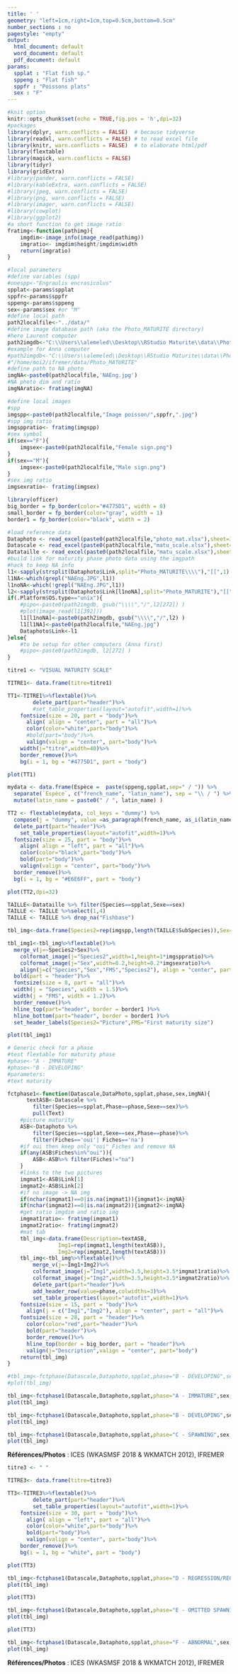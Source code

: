 ```yaml
---
title: ' '
geometry: "left=1cm,right=1cm,top=0.5cm,bottom=0.5cm"
number_sections : no
pagestyle: "empty"
output:
  html_document: default
  word_document: default
  pdf_document: default
params:
  spplat : "Flat fish sp."
  sppeng : "Flat fish"
  sppfr : "Poissons plats"
  sex : "F"
---
```


```r
#knit option
knitr::opts_chunk$set(echo = TRUE,fig.pos = 'h',dpi=32)
#packages
library(dplyr, warn.conflicts = FALSE)  # because tidyverse
library(readxl, warn.conflicts = FALSE) # to read excel file
library(knitr, warn.conflicts = FALSE)  # to elaborate html/pdf
library(flextable)
library(magick, warn.conflicts = FALSE)
library(tidyr)
library(gridExtra)
#library(pander, warn.conflicts = FALSE)
#library(kableExtra, warn.conflicts = FALSE)
#library(jpeg, warn.conflicts = FALSE)
#library(png, warn.conflicts = FALSE)
#library(imager, warn.conflicts = FALSE)
#library(cowplot)
#library(ggplot2)
#a short function to get image ratio
fratimg<-function(pathimg){
	imgdim<-image_info(image_read(pathimg))
	imgratio<- imgdim$height/imgdim$width
	return(imgratio)
}

```


```r
#local parameters
#define variables (spp)
#onespp<-"Engraulis encrasicolus"
spplat<-params$spplat
sppfr<-params$sppfr
sppeng<-params$sppeng
sex<-params$sex #or "M"
#define local path
path2localfile<-"../data/"
#define image database path (aka the Photo_MATURITE directory)
#here Laurent computer
path2imgdb<-"C:\\Users\\alemeled\\Desktop\\RStudio Maturite\\data\\Photo_MATURITE\\"
#example for Anna computer
#path2imgdb<-"C:\\Users\\alemeled\\Desktop\\RStudio Maturite\\data\\Photo_MATURITE\\"
#"/home/moi2/ifremer/data/Photo_MATURITE"
#define path to NA photo
imgNA<-paste0(path2localfile,'NAEng.jpg')
#NA photo dim and ratio
imgNAratio<- fratimg(imgNA)

#define local images
#spp
imgspp<-paste0(path2localfile,"Image poisson/",sppfr,".jpg")
#spp img ratio
imgsppratio<- fratimg(imgspp)
#sex symbol
if(sex=="F"){
	imgsex<-paste0(path2localfile,"Female sign.png")
}
if(sex=="M"){
	imgsex<-paste0(path2localfile,"Male sign.png")
}
#sex img ratio
imgsexratio<- fratimg(imgsex)

```

```r

library(officer)
big_border = fp_border(color="#4775D1", width = 8)
small_border = fp_border(color="gray", width = 1)
border1 = fp_border(color="black", width = 2)

```


```r
#load reference data
Dataphoto <- read_excel(paste0(path2localfile,"photo_mat.xlsx"),sheet=3)
Datascale <- read_excel(paste0(path2localfile,"matu_scale.xlsx"),sheet=2)
Datataille <- read_excel(paste0(path2localfile,"matu_scale.xlsx"),sheet=3)
#build link for maturity phase photo data using the imgpath
#hack to keep NA info
l1<-sapply(strsplit(Dataphoto$Link,split="Photo_MATURITE\\\\"),"[[",1)
l1NA<-which(grepl("NAEng.JPG",l1))
l1noNA<-which(!grepl("NAEng.JPG",l1))
l2<-sapply(strsplit(Dataphoto$Link[l1noNA],split="Photo_MATURITE"),"[[",2)
if(.Platform$OS.type=="unix"){
	#pipo<-paste0(path2imgdb, gsub("\\\\","/",l2[272]) )
	#plot(image_read(l1[392]))
	l1[l1noNA]<-paste0(path2imgdb, gsub("\\\\","/",l2) )
	l1[l1NA]<-paste0(path2localfile,"NAEng.jpg")
	Dataphoto$Link<-l1
}else{
	#to be setup for other computers (Anna first)
	#pipo<-paste0(path2imgdb, l2[272] )
}
```


```r

titre1 <- "VISUAL MATURITY SCALE"

TITRE1<- data.frame(titre=titre1)

TT1<-TITRE1%>%flextable()%>%
		delete_part(part="header")%>%
		#set_table_properties(layout="autofit",width=1)%>%
    fontsize(size = 20, part = "body")%>%
	  align( align = "center", part = "all")%>%
	  color(color="white",part="body")%>%
	  #bold(part="body")%>%
	  valign(valign = "center", part="body")%>%
    width(j="titre",width=40)%>%
    border_remove()%>%
    bg(i = 1, bg = "#4775D1", part = "body")

plot(TT1)

```

```r

mydata <- data.frame(Espèce =  paste(sppeng,spplat,sep=" / ")) %>% 
  separate(`Espèce`, c("french_name", "latin_name"), sep = "\\ / ") %>% 
  mutate(latin_name = paste0(" / ", latin_name) )

TT2 <- flextable(mydata, col_keys = "dummy") %>%
  compose(j = "dummy", value =as_paragraph(french_name, as_i(latin_name)))%>%
  delete_part(part="header")%>%
	set_table_properties(layout="autofit",width=1)%>%
  fontsize(size = 25, part = "body")%>%
	align( align = "left", part = "all")%>%
	color(color="black",part="body")%>%
	bold(part="body")%>%
	valign(valign = "center", part="body")%>%
  border_remove()%>%
  bg(i = 1, bg = "#E6E6FF", part = "body")

plot(TT2,dpi=32)


```




```r

TAILLE<-Datataille %>% filter(Species==spplat,Sexe==sex)
TAILLE <- TAILLE %>%select(1,4)
TAILLE <- TAILLE %>% drop_na("Fishbase")

tbl_img<-data.frame(Species2=rep(imgspp,length(TAILLE$SubSpecies)),Sex=rep(imgsex,length(TAILLE$SubSpecies)),Species=TAILLE$SubSpecies,FMS=TAILLE$Fishbase)

tbl_img1<-tbl_img%>%flextable()%>%
  merge_v(j=~Species2+Sex)%>%
	colformat_image(j="Species2",width=1,height=1*imgsppratio)%>%
	colformat_image(j="Sex",width=0.2,height=0.2*imgsexratio)%>%
	align(j=c("Species","Sex","FMS","Species2"), align = "center", part = "all")%>%
  bold(part = "header")%>%
  fontsize(size = 8, part = "all")%>%
  width(j = "Species", width = 1.5)%>%
  width(j = "FMS", width = 1.2)%>%
  border_remove()%>%
  hline_top(part="header", border = border1 )%>%
  hline_bottom(part="header", border = border1 )%>%
  set_header_labels(Species2="Picture",FMS="First maturity size")

plot(tbl_img1)


```



```r
# Generic check for a phase
#test flextable for maturity phase
#phase<-"A - IMMATURE"
#phase<-"B - DEVELOPING"
#parameters: 
#text maturity

fctphase1<-function(Datascale,DataPhoto,spplat,phase,sex,imgNA){
	  textASB<-Datascale %>% 
		filter(Species==spplat,Phase==phase,Sexe==sex)%>%
		pull(Text)
	#picture maturity
	ASB<-Dataphoto %>% 
		filter(Species==spplat,Sexe==sex,Phase==phase)%>%
		filter(Fiches=='oui'| Fiches=='na')
	#if oui then keep only "oui" Fiches and remove NA
	if(any(ASB$Fiches%in%"oui")){
		ASB<-ASB%>% filter(Fiches!="na")
	}
	#links to the two pictures
	imgmat1<-ASB$Link[1]
	imgmat2<-ASB$Link[2]
	#if no image -> NA img
	if(nchar(imgmat1)==0|is.na(imgmat1)){imgmat1<-imgNA}
	if(nchar(imgmat2)==0|is.na(imgmat2)){imgmat2<-imgNA}
	#get ratio imgdim and ratio img
	imgmat1ratio<- fratimg(imgmat1)
	imgmat2ratio<- fratimg(imgmat2)
	#mat tab
	tbl_img<-data.frame(Description=textASB,
			    Img1=rep(imgmat1,length(textASB)),
			    Img2=rep(imgmat2,length(textASB)))
	tbl_img<-tbl_img%>%flextable()%>%
		merge_v(j=~Img1+Img2)%>%
		colformat_image(j="Img1",width=3.5,height=3.5*imgmat1ratio)%>%
		colformat_image(j="Img2",width=3.5,height=3.5*imgmat2ratio)%>%
		delete_part(part="header")%>%
		add_header_row(value=phase,colwidths=3)%>%
		set_table_properties(layout="autofit",width=1)%>%
    fontsize(size = 15, part = "body")%>%
	  align(j = c("Img1","Img2"), align = "center", part = "all")%>%
    fontsize(size = 28, part = "header")%>%
	  color(color="red",part="header")%>%
	  bold(part="header")%>%
	  border_remove()%>%
	  hline_top(border = big_border, part = "header")%>%
	  valign(j="Description",valign = "center", part="body")
	return(tbl_img)
}

#tbl_img<-fctphase(Datascale,Dataphoto,spplat,phase="B - DEVELOPING",sex,imgNA)
#plot(tbl_img)
```

```r
tbl_img<-fctphase1(Datascale,Dataphoto,spplat,phase="A - IMMATURE",sex,imgNA)
plot(tbl_img)
```

```r
tbl_img<-fctphase1(Datascale,Dataphoto,spplat,phase="B - DEVELOPING",sex,imgNA)
plot(tbl_img)
```

```r
tbl_img<-fctphase1(Datascale,Dataphoto,spplat,phase="C - SPAWNING",sex,imgNA)
plot(tbl_img)
```

**Références/Photos** : ICES (WKASMSF 2018 & WKMATCH 2012), IFREMER


\newpage

```r

titre3 <- " "

TITRE3<- data.frame(titre=titre3)

TT3<-TITRE3%>%flextable()%>%
		delete_part(part="header")%>%
		set_table_properties(layout="autofit",width=1)%>%
    fontsize(size = 30, part = "body")%>%
	  align( align = "left", part = "all")%>%
	  color(color="white",part="body")%>%
	  bold(part="body")%>%
	  valign(valign = "center", part="body")%>%
    border_remove()%>%
    bg(i = 1, bg = "white", part = "body")

plot(TT3)


```


```r
tbl_img<-fctphase1(Datascale,Dataphoto,spplat,phase="D - REGRESSION/REGENERATION",sex,imgNA)
plot(tbl_img)
```

```r

plot(TT3)

```


```r
tbl_img<-fctphase1(Datascale,Dataphoto,spplat,phase="E - OMITTED SPAWNING",sex,imgNA)
plot(tbl_img)
```

```r

plot(TT3)

```


```r
tbl_img<-fctphase1(Datascale,Dataphoto,spplat,phase="F - ABNORMAL",sex,imgNA)
plot(tbl_img)
```

\vspace*{\fill}

**Références/Photos** : ICES (WKASMSF 2018 & WKMATCH 2012), IFREMER 



